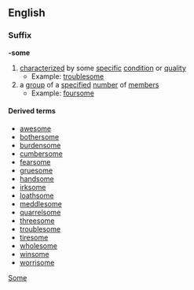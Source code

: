 ==English==
===Suffix===
'''-some'''

# [[characterized]] by some [[specific]] [[condition]] or [[quality]]
#*Example: [[troublesome]]
# a [[group]] of a [[specified]] [[number]] of [[member]]s
#*Example: [[foursome]]

====Derived terms====
*[[awesome]]
*[[bothersome]]
*[[burdensome]]
*[[cumbersome]]
*[[fearsome]]
*[[gruesome]]
*[[handsome]]
*[[irksome]]
*[[loathsome]]
*[[meddlesome]]
*[[quarrelsome]]
*[[threesome]]
*[[troublesome]]
*[[tiresome]]
*[[wholesome]]
*[[winsome]]
*[[worrisome]]
[[Category:English suffixes|Some]]
